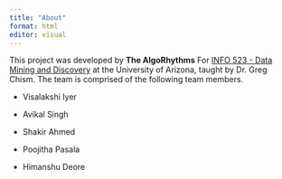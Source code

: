 ```yaml
---
title: "About"
format: html
editor: visual
---
```


This project was developed by **The AlgoRhythms** For [INFO 523 - Data Mining and Discovery](https://datamineaz.org/) at the University of Arizona, taught by Dr. Greg Chism. The team is comprised of the following team members.

-   Visalakshi Iyer

-   Avikal Singh

-   Shakir Ahmed

-   Poojitha Pasala

-   Himanshu Deore
